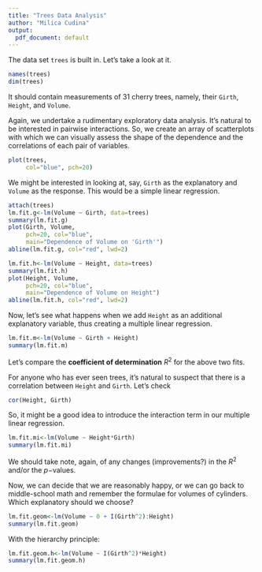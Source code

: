 ```yaml
---
title: "Trees Data Analysis"
author: "Milica Cudina"
output:
  pdf_document: default
---
```


The data set `trees` is built in. Let's take a look at it. 

```r
names(trees)
dim(trees)
```

It should contain measurements of $31$ cherry trees, namely, their `Girth`, `Height`, and `Volume`. 



Again, we undertake a rudimentary exploratory data analysis. It's natural to be interested in pairwise interactions. So, we create an array of scatterplots with which we can visually assess the shape of the dependence and the correlations of each pair of variables.

```r
plot(trees,
     col="blue", pch=20)
```

We might be interested in looking at, say, `Girth` as the explanatory and `Volume` as the response. This would be a simple linear regression. 

```r
attach(trees)
lm.fit.g<-lm(Volume ~ Girth, data=trees)
summary(lm.fit.g)
plot(Girth, Volume, 
     pch=20, col="blue",
     main="Dependence of Volume on 'Girth'")
abline(lm.fit.g, col="red", lwd=2)

lm.fit.h<-lm(Volume ~ Height, data=trees)
summary(lm.fit.h)
plot(Height, Volume, 
     pch=20, col="blue",
     main="Dependence of Volume on Height")
abline(lm.fit.h, col="red", lwd=2)
```


Now, let's see what happens when we add `Height` as an additional explanatory variable, thus creating a multiple linear regression. 

```r
lm.fit.m<-lm(Volume ~ Girth + Height)
summary(lm.fit.m)
```

Let's compare the **coefficient of determination** $R^2$ for the above two fits. 


For anyone who has ever seen trees, it's natural to suspect that there is a correlation between `Height` and `Girth`. Let's check

```r
cor(Height, Girth)
```

So, it might be a good idea to introduce the interaction term in our multiple linear regression. 

```r
lm.fit.mi<-lm(Volume ~ Height*Girth)
summary(lm.fit.mi)
```

We should take note, again, of any changes (improvements?) in the $R^2$ and/or the $p-$values. 

Now, we can decide that we are reasonably happy, or we can go back to middle-school math and remember the formulae for volumes of cylinders. Which explanatory should we choose? 

```r
lm.fit.geom<-lm(Volume ~ 0 + I(Girth^2):Height)
summary(lm.fit.geom)
```

With the hierarchy principle:

```r
lm.fit.geom.h<-lm(Volume ~ I(Girth^2)*Height)
summary(lm.fit.geom.h)
```